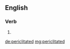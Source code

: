==English==

===Verb===
{{head|en|verb form}}

# {{en-past of|periclitate}}

[[de:periclitated]]
[[mg:periclitated]]
